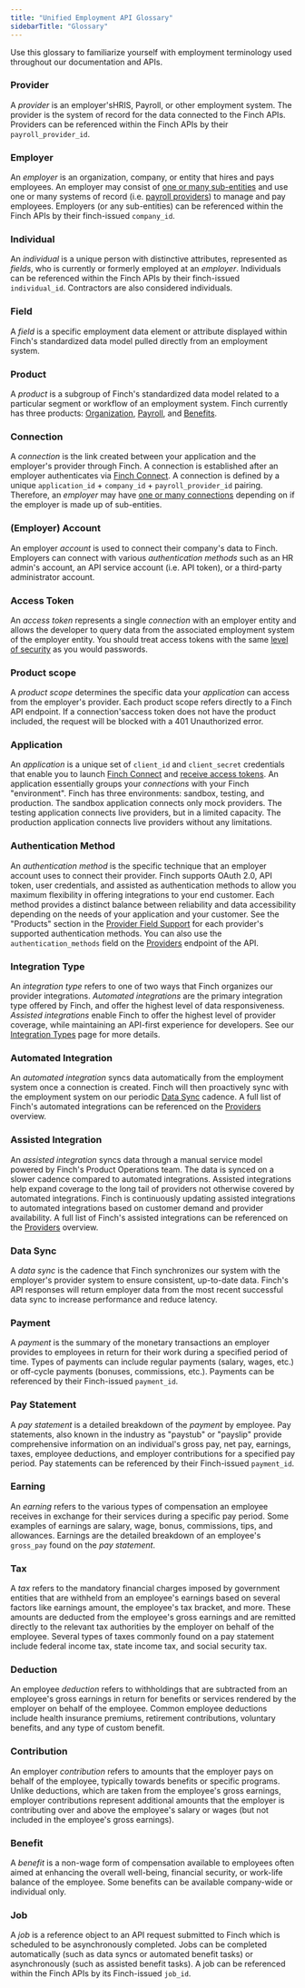 ```yaml
---
title: "Unified Employment API Glossary"
sidebarTitle: "Glossary"
---
```


Use this glossary to familiarize yourself with employment terminology used throughout our documentation and APIs.

### Provider
A *provider* is an employer'sHRIS, Payroll, or other employment system. The provider is the system of record for the data connected to the Finch APIs. Providers can be referenced within the Finch APIs by their `payroll_provider_id`. 

### Employer
An *employer* is an organization, company, or entity that hires and pays employees. An employer may consist of [one or many sub-entities](/implementation-guide/Connect/Manage-Connections) and use one or many systems of record (i.e. [payroll providers](/integrations/providers)) to manage and pay employees. Employers (or any sub-entities) can be referenced within the Finch APIs by their finch-issued `company_id`.

### Individual
An *individual* is a unique person with distinctive attributes, represented as *fields*, who is currently or formerly employed at an *employer*. Individuals can be referenced within the Finch APIs by their finch-issued `individual_id`. Contractors are also considered individuals.

### Field
A *field* is a specific employment data element or attribute displayed within Finch's standardized data model pulled directly from an employment system.

### Product
A *product* is a subgroup of Finch's standardized data model related to a particular segment or workflow of an employment system. Finch currently has three products: [Organization](/products/organization/Overview), [Payroll](/products/payroll/Overview), and [Benefits](/products/deductions/Overview).

### Connection
A *connection* is the link created between your application and the employer's provider through Finch. A connection is established after an employer authenticates via [Finch Connect](/how-finch-works/finch-connect). A connection is defined by a unique `application_id` + `company_id` + `payroll_provider_id` pairing. Therefore, an *employer* may have [one or many connections](/implementation-guide/Connect/Manage-Connections) depending on if the employer is made up of sub-entities. 

### (Employer) Account
An employer *account* is used to connect their company's data to Finch. Employers can connect with various *authentication methods* such as an HR admin's account, an API service account (i.e. API token), or a third-party administrator account.

### Access Token
An *access token* represents a single *connection* with an employer entity and allows the developer to query data from the associated employment system of the employer entity. You should treat access tokens with the same [level of security](/implementation-guide/Secure/Store-Tokens) as you would passwords.

### Product scope
A *product scope* determines the specific data your *application* can access from the employer's provider. Each product scope refers directly to a Finch API endpoint. If a connection'saccess token does not have the product included, the request will be blocked with a 401 Unauthorized error.

### Application
An *application* is a unique set of `client_id` and `client_secret` credentials that enable you to launch [Finch Connect](/implementation-guide/Connect/Set-Up-Finch-Connect) and [receive access tokens](/implementation-guide/Connect/Retrieve-Access-Token). An application essentially groups your *connections* with your Finch "environment". Finch has three environments: sandbox, testing, and production. The sandbox application connects only mock providers. The testing application connects live providers, but in a limited capacity. The production application connects live providers without any limitations. 

### Authentication Method
An *authentication method* is the specific technique that an employer account uses to connect their provider. Finch supports OAuth 2.0, API token, user credentials, and assisted as authentication methods to allow you maximum flexibility in offering integrations to your end customer. Each method provides a distinct balance between reliability and data accessibility depending on the needs of your application and your customer. See the "Products" section in the [Provider Field Support](/integrations/providers) for each provider's supported authentication methods. You can also use the `authentication_methods` field on the [Providers](/integrations/providers) endpoint of the API.

### Integration Type
An *integration type* refers to one of two ways that Finch organizes our provider integrations. *Automated integrations* are the primary integration type offered by Finch, and offer the highest level of data responsiveness. *Assisted integrations* enable Finch to offer the highest level of provider coverage, while maintaining an API-first experience for developers. See our [Integration Types](/integrations/integration-types) page for more details.

### Automated Integration
An *automated integration* syncs data automatically from the employment system once a connection is created. Finch will then proactively sync with the employment system on our periodic [Data Sync](/developer-resources/Data-Syncs) cadence. A full list of Finch's automated integrations can be referenced on the [Providers](/integrations/providers) overview.

### Assisted Integration
An *assisted integration* syncs data through a manual service model powered by Finch's Product Operations team. The data is synced on a slower cadence compared to automated integrations. Assisted integrations help expand coverage to the long tail of providers not otherwise covered by automated integrations. Finch is continuously updating assisted integrations to automated integrations based on customer demand and provider availability. A full list of Finch's assisted integrations can be referenced on the [Providers](/integrations/providers) overview.

### Data Sync
A *data sync* is the cadence that Finch synchronizes our system with the employer's provider system to ensure consistent, up-to-date data. Finch's API responses will return employer data from the most recent successful data sync to increase performance and reduce latency.

### Payment
A *payment* is the summary of the monetary transactions an employer provides to employees in return for their work during a specified period of time. Types of payments can include regular payments (salary, wages, etc.) or off-cycle payments (bonuses, commissions, etc.). Payments can be referenced by their Finch-issued `payment_id`.

### Pay Statement
A *pay statement* is a detailed breakdown of the *payment* by employee. Pay statements, also known in the industry as "paystub" or "payslip" provide comprehensive information on an individual's gross pay, net pay, earnings, taxes, employee deductions, and employer contributions for a specified pay period. Pay statements can be referenced by their Finch-issued `payment_id`.

### Earning
An *earning* refers to the various types of compensation an employee receives in exchange for their services during a specific pay period. Some examples of earnings are salary, wage, bonus, commissions, tips, and allowances. Earnings are the detailed breakdown of an employee's `gross_pay` found on the *pay statement*.

### Tax
A *tax* refers to the mandatory financial charges imposed by government entities that are withheld from an employee's earnings based on several factors like earnings amount, the employee's tax bracket, and more. These amounts are deducted from the employee's gross earnings and are remitted directly to the relevant tax authorities by the employer on behalf of the employee. Several types of taxes commonly found on a pay statement include federal income tax, state income tax, and social security tax.

### Deduction
An employee *deduction* refers to withholdings that are subtracted from an employee's gross earnings in return for benefits or services rendered by the employer on behalf of the employee. Common employee deductions include health insurance premiums, retirement contributions, voluntary benefits, and any type of custom benefit. 

### Contribution
An employer *contribution* refers to amounts that the employer pays on behalf of the employee, typically towards benefits or specific programs. Unlike deductions, which are taken from the employee's gross earnings, employer contributions represent additional amounts that the employer is contributing over and above the employee's salary or wages (but not included in the employee's gross earnings).

### Benefit 
A *benefit* is a non-wage form of compensation available to employees often aimed at enhancing the overall well-being, financial security, or work-life balance of the employee. Some benefits can be available company-wide or individual only.  

### Job
A *job* is a reference object to an API request submitted to Finch which is scheduled to be asynchronously completed. Jobs can be completed automatically (such as data syncs or automated benefit tasks) or asynchronously (such as assisted benefit tasks). A job can be referenced within the Finch APIs by its Finch-issued `job_id`.